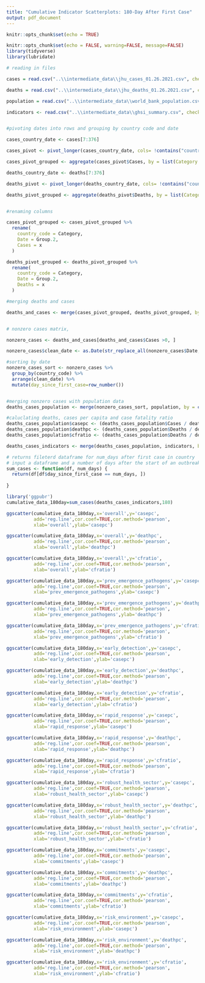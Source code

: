 ```yaml
---
title: "Cumulative Indicator Scatterplots: 180-Day After First Case"
output: pdf_document
---
```


```r
knitr::opts_chunk$set(echo = TRUE)
```

```r
knitr::opts_chunk$set(echo = FALSE, warning=FALSE, message=FALSE)
library(tidyverse)
library(lubridate)

# reading in files

cases = read.csv("..\\intermediate_data\\jhu_cases_01.26.2021.csv", check.names = FALSE)

deaths = read.csv("..\\intermediate_data\\jhu_deaths_01.26.2021.csv", check.names = FALSE)

population = read.csv("..\\intermediate_data\\world_bank_population.csv", check.names = FALSE)

indicators <- read.csv("..\\intermediate_data\\ghsi_summary.csv", check.names = FALSE)


#pivoting dates into rows and grouping by country code and date

cases_country_date <- cases[7:376]

cases_pivot <- pivot_longer(cases_country_date, cols= !contains("country_code"), names_to = "Date", values_to = "Cases")

cases_pivot_grouped <- aggregate(cases_pivot$Cases, by = list(Category = cases_pivot$country_code, cases_pivot$Date), FUN=sum)

deaths_country_date <- deaths[7:376]

deaths_pivot <- pivot_longer(deaths_country_date, cols= !contains("country_code"), names_to = "Date", values_to = "Deaths")

deaths_pivot_grouped <- aggregate(deaths_pivot$Deaths, by = list(Category = deaths_pivot$country_code, deaths_pivot$Date), FUN=sum)


#renaming columns

cases_pivot_grouped <- cases_pivot_grouped %>% 
  rename(
    country_code = Category,
    Date = Group.2,
    Cases = x
  )

deaths_pivot_grouped <- deaths_pivot_grouped %>% 
  rename(
    country_code = Category,
    Date = Group.2, 
    Deaths = x
  )

#merging deaths and cases

deaths_and_cases <- merge(cases_pivot_grouped, deaths_pivot_grouped, by = c("country_code"="country_code", "Date"="Date"))


# nonzero cases matrix, 

nonzero_cases <- deaths_and_cases[deaths_and_cases$Cases >0, ]

nonzero_cases$clean_date <- as.Date(str_replace_all(nonzero_cases$Date, "X", ""), "%m.%d.%y")

#sorting by date
nonzero_cases_sort <- nonzero_cases %>%
  group_by(country_code) %>%
  arrange(clean_date) %>%
  mutate(day_since_first_case=row_number())


#merging nonzero cases with population data
deaths_cases_population <- merge(nonzero_cases_sort, population, by = c("country_code"="country_code"))

#caluclating deaths, cases per capita and case fatality ratio 
deaths_cases_population$casepc <- (deaths_cases_population$Cases / deaths_cases_population$pop_2019) * 1000
deaths_cases_population$deathpc <- (deaths_cases_population$Deaths / deaths_cases_population$pop_2019) * 1000
deaths_cases_population$cfratio <- (deaths_cases_population$Deaths / deaths_cases_population$Cases) * 100

deaths_cases_indicators <- merge(deaths_cases_population, indicators, by =c("country_code"="country_code"))

# returns fileterd dataframe for num_days after first case in country
# input a dataframe and a number of days after the start of an outbreak
sum_cases <- function(df, num_days) {
  return(df[df$day_since_first_case == num_days, ])
  
}
```
```r
library('ggpubr')
cumulative_data_180day=sum_cases(deaths_cases_indicators,180)
```
#############################################################################################################################################
```r
ggscatter(cumulative_data_180day,x='overall',y='casepc',
          add='reg.line',cor.coef=TRUE,cor.method='pearson',
          xlab='overall',ylab='casepc')
```
\newpage
```r
ggscatter(cumulative_data_180day,x='overall',y='deathpc',
          add='reg.line',cor.coef=TRUE,cor.method='pearson',
          xlab='overall',ylab='deathpc')
```
\newpage
```r
ggscatter(cumulative_data_180day,x='overall',y='cfratio',
          add='reg.line',cor.coef=TRUE,cor.method='pearson',
          xlab='overall',ylab='cfratio')
```
\newpage
```r
ggscatter(cumulative_data_180day,x='prev_emergence_pathogens',y='casepc',
          add='reg.line',cor.coef=TRUE,cor.method='pearson',
          xlab='prev_emergence_pathogens',ylab='casepc')
```
\newpage
```r
ggscatter(cumulative_data_180day,x='prev_emergence_pathogens',y='deathpc',
          add='reg.line',cor.coef=TRUE,cor.method='pearson',
          xlab='prev_emergence_pathogens',ylab='deathpc')
```
\newpage
```r
ggscatter(cumulative_data_180day,x='prev_emergence_pathogens',y='cfratio',
          add='reg.line',cor.coef=TRUE,cor.method='pearson',
          xlab='prev_emergence_pathogens',ylab='cfratio')
```
\newpage
```r
ggscatter(cumulative_data_180day,x='early_detection',y='casepc',
          add='reg.line',cor.coef=TRUE,cor.method='pearson',
          xlab='early_detection',ylab='casepc')
```
\newpage
```r
ggscatter(cumulative_data_180day,x='early_detection',y='deathpc',
          add='reg.line',cor.coef=TRUE,cor.method='pearson',
          xlab='early_detection',ylab='deathpc')
```
\newpage
```r
ggscatter(cumulative_data_180day,x='early_detection',y='cfratio',
          add='reg.line',cor.coef=TRUE,cor.method='pearson',
          xlab='early_detection',ylab='cfratio')
```
\newpage
```r
ggscatter(cumulative_data_180day,x='rapid_response',y='casepc',
          add='reg.line',cor.coef=TRUE,cor.method='pearson',
          xlab='rapid_response',ylab='casepc')
```
\newpage
```r
ggscatter(cumulative_data_180day,x='rapid_response',y='deathpc',
          add='reg.line',cor.coef=TRUE,cor.method='pearson',
          xlab='rapid_response',ylab='deathpc')
```
\newpage
```r
ggscatter(cumulative_data_180day,x='rapid_response',y='cfratio',
          add='reg.line',cor.coef=TRUE,cor.method='pearson',
          xlab='rapid_response',ylab='cfratio')
```
\newpage
```r
ggscatter(cumulative_data_180day,x='robust_health_sector',y='casepc',
          add='reg.line',cor.coef=TRUE,cor.method='pearson',
          xlab='robust_health_sector',ylab='casepc')
```
\newpage
```r
ggscatter(cumulative_data_180day,x='robust_health_sector',y='deathpc',
          add='reg.line',cor.coef=TRUE,cor.method='pearson',
          xlab='robust_health_sector',ylab='deathpc')
```
\newpage
```r
ggscatter(cumulative_data_180day,x='robust_health_sector',y='cfratio',
          add='reg.line',cor.coef=TRUE,cor.method='pearson',
          xlab='robust_health_sector',ylab='cfratio')
```
\newpage
```r
ggscatter(cumulative_data_180day,x='commitments',y='casepc',
          add='reg.line',cor.coef=TRUE,cor.method='pearson',
          xlab='commitments',ylab='casepc')
```
\newpage
```r
ggscatter(cumulative_data_180day,x='commitments',y='deathpc',
          add='reg.line',cor.coef=TRUE,cor.method='pearson',
          xlab='commitments',ylab='deathpc')
```
\newpage
```r
ggscatter(cumulative_data_180day,x='commitments',y='cfratio',
          add='reg.line',cor.coef=TRUE,cor.method='pearson',
          xlab='commitments',ylab='cfratio')
```
\newpage
```r
ggscatter(cumulative_data_180day,x='risk_environment',y='casepc',
          add='reg.line',cor.coef=TRUE,cor.method='pearson',
          xlab='risk_environment',ylab='casepc')
```
\newpage
```r
ggscatter(cumulative_data_180day,x='risk_environment',y='deathpc',
          add='reg.line',cor.coef=TRUE,cor.method='pearson',
          xlab='risk_environment',ylab='deathpc')
```
\newpage
```r
ggscatter(cumulative_data_180day,x='risk_environment',y='cfratio',
          add='reg.line',cor.coef=TRUE,cor.method='pearson',
          xlab='risk_environment',ylab='cfratio')
```
